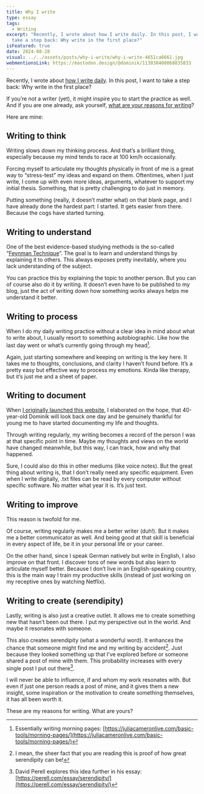 ```yaml
---
title: Why I write
type: essay
tags:
  - Writing
excerpt: "Recently, I wrote about how I write daily. In this post, I want to
  take a step back: Why write in the first place?"
isFeatured: true
date: 2024-08-28
visual: ../../assets/posts/why-i-write/why-i-write-4651ca6661.jpg
webmentionsLink: https://mastodon.design/@dominik/113038408068835833
---
```


Recently, I wrote about [how I write daily](/writing-daily). In this post, I want to take a step back: Why write in the first place?

If you’re not a writer (yet), it might inspire you to start the practice as well. And if you are one already, ask yourself, [what are your reasons for writing](https://birming.com/why-we-write/)?

Here are mine:

## Writing to think
Writing slows down my thinking process. And that’s a brilliant thing, especially because my mind tends to race at 100 km/h occasionally.

Forcing myself to articulate my thoughts physically in front of me is a great way to “stress-test” my ideas and expand on them. Oftentimes, when I just write, I come up with even more ideas, arguments, whatever to support my initial thesis. Something, that is pretty challenging to do just in memory.

Putting something (really, it doesn’t matter what) on that blank page, and I have already done the hardest part: I started. It gets easier from there. Because the cogs have started turning.

## Writing to understand
One of the best evidence-based studying methods is the so-called “[Feynman Technique](https://fs.blog/feynman-technique/)”. The goal is to learn and understand things by explaining it to others. This always exposes pretty inevitably, where you lack understanding of the subject.

You can practice this by explaining the topic to another person. But you can of course also do it by writing. It doesn’t even have to be published to my blog, just the act of writing down how something works always helps me understand it better.

## Writing to process
When I do my daily writing practice without a clear idea in mind about what to write about, I usually resort to something autobiographic. Like how the last day went or what’s currently going through my head[^1].

Again, just starting somewhere and keeping on writing is the key here. It takes me to thoughts, conclusions, and clarity I haven’t found before. It’s a pretty easy but effective way to process my emotions. Kinda like therapy, but it’s just me and a sheet of paper.

## Writing to document
When [I originally launched this website](/personal-internet-home), I elaborated on the hope, that 40-year-old Dominik will look back one day and be genuinely thankful for young me to have started documenting my life and thoughts.

Through writing regularly, my writing becomes a record of the person I was at that specific point in time. Maybe my thoughts and views on the world have changed meanwhile, but this way, I can track, how and why that happened.

Sure, I could also do this in other mediums (like voice notes). But the great thing about writing is, that I don’t really need any specific equipment. Even when I write digitally, .txt files can be read by every computer without specific software. No matter what year it is. It’s just text.

## Writing to improve
This reason is twofold for me.

Of course, writing regularly makes me a better writer (duh!). But it makes me a better communicator as well. And being good at that skill is beneficial in every aspect of life, be it in your personal life or your career.

On the other hand, since I speak German natively but write in English, I also improve on that front. I discover tons of new words but also learn to articulate myself better. Because I don’t live in an English-speaking country, this is the main way I train my productive skills (instead of just working on my receptive ones by watching Netflix).

## Writing to create (serendipity)
Lastly, writing is also just a creative outlet. It allows me to create something new that hasn’t been out there. I put my perspective out in the world. And maybe it resonates with someone.

This also creates serendipity (what a wonderful word). It enhances the chance that someone might find me and my writing by accident[^2]. Just because they looked something up that I’ve explored before or someone shared a post of mine with them. This probability increases with every single post I put out there[^3].

I will never be able to influence, if and whom my work resonates with. But even if just one person reads a post of mine, and it gives them a new insight, some inspiration or the motivation to create something themselves, it has all been worth it.

These are my reasons for writing. What are yours?

[^1]:	Essentially writing morning pages: [https://juliacameronlive.com/basic-tools/morning-pages/](https://juliacameronlive.com/basic-tools/morning-pages/)

[^2]:	I mean, the sheer fact that you are reading this is proof of how great serendipity can be!

[^3]:	David Perell explores this idea further in his essay: [https://perell.com/essay/serendipity/](https://perell.com/essay/serendipity/)
